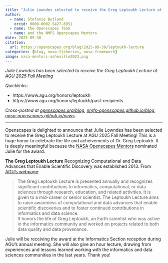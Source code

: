 ```yaml
---
title: "Julie Lowndes selected to receive the Greg Leptoukh Lecture at AGU 2025 Fall Meeting"
author:
  - name: Stefanie Butland
    orcid: 0000-0002-5427-8951
  - name: the Openscapes Team
  - name: and the NMFS Openscapes Mentors
date: 2025-09-30
citation: 
  url: https://openscapes.org/blog/2025-09-30/leptoukh-lecture
categories: [blog, noaa-fisheries, nasa-framework]
image: nasa-mentors-asheville2023.png
---
```


*Julie Lowndes has been selected to receive the Greg Leptoukh Lecture at AGU 2025 Fall Meeting*

*Quicklinks:*

- https://www.agu.org/honors/leptoukh
-   https://www.agu.org/honors/leptoukh/past-recipients

*Cross-posted at [openscapes.org/blog](https://openscapes.org/blog), [nmfs-openscapes.github.io/blog](https://nmfs-openscapes.github.io/blog)*, [*nasa-openscapes.github.io/news*](https://nasa-openscapes.github.io/news.html).

------------------------------------------------------------------------

Openscapes is delighted to announce that Julie Lowndes has been selected to receive the Greg Leptoukh Lecture at AGU 2025 Fall Meeting! This is a huge honor to celebrate the life and acheivements of Dr. Greg Leptoukh. It is deeply meaningful because the [NASA Openscapes Mentors](https://nasa-openscapes.github.io/mentors) nominated Julie for the award. 

**The Greg Leptoukh Lecture** Recognizing Computational and Data Advances that Enable Scientific Discovery was established 2013. From [AGU's webpage](https://www.agu.org/honors/leptoukh): 

> The Greg Leptoukh Lecture is presented annually and recognizes significant contributions to informatics, computational, or data sciences through research, education, and related activities. It is given to a mid-career or senior scientist. The Leptoukh Lecture aims to raise awareness of computational and data advances that enable scientific discoveries and to foster continued contributions in informatics and data science.  
It honors the life of Greg Leptoukh, an Earth scientist who was active in the informatics community and worked on projects related to both data quality and data provenance.  

Julie will be receiving the award at the Informatics Section reception during AGU's annual meeting. She will also give an hour lecture, drawing from experiences and lessons learned working with the informatics and data sciences communities in the last years. Thank you!

